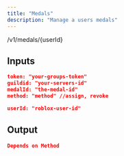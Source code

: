 ```yaml
---
title: "Medals"
description: "Manage a users medals"
---
```


<Card title="POST">
  /v1/medals/{userId}
</Card>

## Inputs

<CodeGroup>

```json Headers
token: "your-groups-token"
guildid: "your-servers-id"
medalId: "the-medal-id"
method: "method" //assign, revoke
```


```json Params
userId: "roblox-user-id"
```

</CodeGroup>

## Output

<CodeGroup>

```json 200
Depends on Method
```

</CodeGroup>

## 
